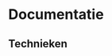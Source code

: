 # Documentatie

## Technieken


<Cards>
  <Card
    title="3D printen"
    href="/3d-printen"
  />
  <Card
    title="CNC frezen"
    href="/cnc-frezen"
  />
  <Card
    title="Lasersnijden"
    href="/lasersnijden"
  />
  <Card
    title="Vinyl snijden"
    href="/vinyl-snijden"
  />
  <Card
		title="Hot press"
		href="/hot-press"
	/>
  <Card
		title="3D scanner"
		href="/3d-scanner"
	/>
  <Card
		title="Vr bril"
		href="/vr-bril"
	/>
</Cards>
